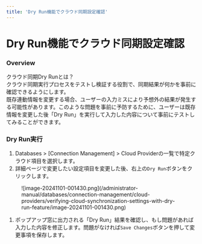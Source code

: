 ```yaml
---
title: 'Dry Run機能でクラウド同期設定確認'
---
```


# Dry Run機能でクラウド同期設定確認

### Overview

クラウド同期Dry Runとは？<br/>クラウド同期実行プロセスをテストし検証する役割で、同期結果が何かを事前に確認できるようにします。<br/>既存連動情報を変更する場合、ユーザーの入力ミスにより予想外の結果が発生する可能性があります。このような問題を事前に予防するために、ユーザーは既存情報を変更した後「Dry Run」を実行して入力した内容について事前にテストしてみることができます。<br/>

### Dry Run実行

1. Databases &gt; [Connection Management] &gt; Cloud Providerの一覧で特定クラウド項目を選択します。
2. 詳細ページで変更したい設定項目を変更した後、右上の`Dry Run`ボタンをクリックします。

<figure data-layout="center" data-align="center">
![image-20241101-001430.png](/administrator-manual/databases/connection-management/cloud-providers/verifying-cloud-synchronization-settings-with-dry-run-feature/image-20241101-001430.png)
</figure>

1. ポップアップ窓に出力される「Dry Run」結果を確認し、もし問題があれば入力した内容を修正します。問題がなければ`Save Changes`ボタンを押して変更事項を保存します。


